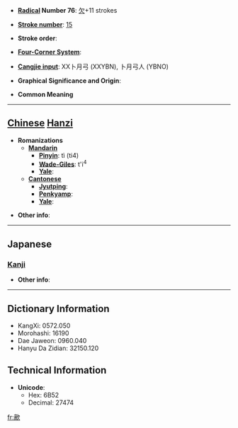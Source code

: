 * '''[[Wiktionary:Chinese radical index| Radical]] Number 76''': [[Wiktionary:Chinese radical index 欠|欠]]+11 strokes

* '''[[Wiktionary:Chinese total strokes index|Stroke number]]''': [[Wiktionary:Chinese total strokes index 15|15]]

* '''Stroke order''': 

* '''[[Wiktionary:Chinese four corner index|Four-Corner System]]''': 

* '''[[Wiktionary:Chinese Cangjie index|Cangjie input]]''': XX卜月弓 (XXYBN), 卜月弓人 (YBNO)

* '''Graphical Significance and Origin''': 

* '''Common Meaning'''

----

== [[Chinese]] [[Hanzi]] ==

* '''Romanizations'''
** '''[[Mandarin]]'''
*** '''[[Pinyin]]''': tì (ti4)
*** '''[[Wade-Giles]]''': t'i<sup>4</sup>
*** '''[[Yale]]''': 
** '''[[Cantonese]]'''
*** '''[[Jyutping]]''':
*** '''[[Penkyamp]]''': 
*** '''[[Yale]]''': 

* '''Other info''': 

----

==Japanese==
===[[Kanji]]===
{{kanji|on readings=[[てき]] (teki), [[ちゃく]] (chaku)
|kun readings=[[わらう]] (warau)
}}

* '''Other info''':  

----

== Dictionary Information ==

* KangXi: 0572.050
* Morohashi: 16190
* Dae Jaweon: 0960.040
* Hanyu Da Zidian: 32150.120

== Technical Information ==

* '''Unicode''':
** Hex: 6B52
** Decimal: 27474

[[fr:歒]]